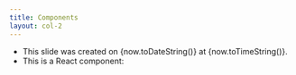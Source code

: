 ```yaml
---
title: Components
layout: col-2
---
```




- This slide was created on {now.toDateString()} at {now.toTimeString()}.
- This is a React component:

<Counter interval={250} />

<br />

[//]: # (TODO: Margin/border.)

<div className='flex flex-1' style={{ margin: -64, borderLeft: '1px solid #ccc' }}>
  <Graph />
</div>
